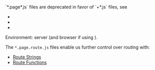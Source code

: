 
<Warning>
  `*.page*.js` files are deprecated in favor of `+*.js` files, see
  <ul>
    <li><Link href="/Config" /></li>
    <li><Link href="/route" /></li>
    <li><Link href="/migration/v1-design" /></li>
  </ul>
</Warning>

Environment: server (and browser if using <Link text="Client Routing" href="/client-routing"/>).

The `*.page.route.js` files enable us further control over routing with:
 - [Route Strings](/route-string)
 - [Route Functions](/route-function)
